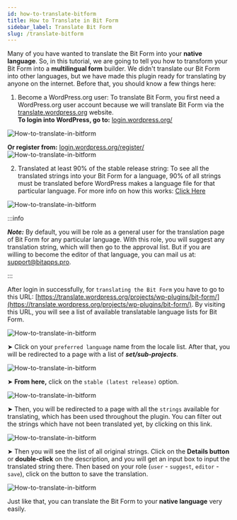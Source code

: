 ```yaml
---
id: how-to-translate-bitform
title: How to Translate in Bit Form
sidebar_label: Translate Bit Form
slug: /translate-bitform
---
```


<!-- <Video youtube src="R2d0yfiWWEE" /> -->

Many of you have wanted to translate the Bit Form into your **native language**. So, in this tutorial, we are going to tell you how to transform your Bit Form into a **multilingual form** builder. We didn't translate our Bit Form into other languages, but we have made this plugin ready for translating by anyone on the internet. Before that, you should know a few things here:

1. Become a WordPress.org user: To translate Bit Form, you first need a WordPress.org user account because we will translate Bit Form via the [translate.wordpress.org](https://translate.wordpress.org/) website.<br/>**To login into WordPress, go to:** [login.wordpress.org/](https://login.wordpress.org/) 
  <Image src="Translate/Wordpress Login" alt="How-to-translate-in-bitform" w="1020" h="300" />

  **Or register from:** [login.wordpress.org/register/](https://login.wordpress.org/register/)
  <Image src="Translate/Wordpress Register" alt="How-to-translate-in-bitform" w="1020" h="300" />

2.	Translated at least 90% of the stable release string: To see all the translated strings into your Bit Form for a language, 90% of all strings must be translated before WordPress makes a language file for that particular language. For more info on how this works: [Click Here](https://make.wordpress.org/meta/handbook/documentation/translations/)
  <Image src="Translate/Wordpress Translation" alt="How-to-translate-in-bitform" w="1020" h="300" />

:::info

***Note:*** By default, you will be role as a general user for the translation page of Bit Form for any particular language. With this role, you will suggest any translation string, which will then go to the approval list. But if you are willing to become the editor of that language, you can mail us at: [support@bitapps.pro](support@bitapps.pro).

:::

After login in successfully, for `translating the Bit Form` you have to go to this URL: [https://translate.wordpress.org/projects/wp-plugins/bit-form/](https://translate.wordpress.org/projects/wp-plugins/bit-form/). By visiting this URL, you will see a list of available translatable language lists for Bit Form.

  <Image src="Translate/1. Language List" alt="How-to-translate-in-bitform" w="1020" h="300" />

➤ Click on your `preferred language` name from the locale list. After that, you will be redirected to a page with a list of ***set/sub-projects***. 

  <Image src="Translate/Preferred Language" alt="How-to-translate-in-bitform" w="1020" h="300" />

➤ **From here,** click on the `stable (latest release)` option.

  <Image src="Translate/Stable latest release" alt="How-to-translate-in-bitform" w="1020" h="300" />

➤ Then, you will be redirected to a page with all the `strings` available for translating, which has been used throughout the plugin. You can filter out the strings which have not been translated yet, by clicking on this link.

  <Image src="Translate/Strings" alt="How-to-translate-in-bitform" w="1020" h="300" />

➤ Then you will see the list of all original strings. Click on the **Details button** or **double-click** on the description, and you will get an input box to input the translated string there. Then based on your role (`user` - `suggest`, `editor` - `save`), click on the button to save the translation.

  <Image src="Translate/Suggestion" alt="How-to-translate-in-bitform" w="1020" h="300" />

Just like that, you can translate the Bit Form to your **native language** very easily.